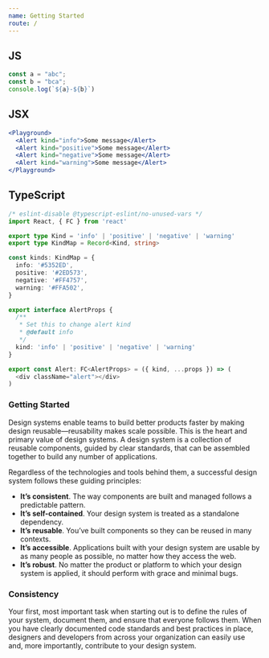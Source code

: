 ```yaml
---
name: Getting Started
route: /
---
```





## JS

```js
const a = "abc";
const b = "bca";
console.log(`${a}-${b}`)
```

## JSX

```jsx
<Playground>
  <Alert kind="info">Some message</Alert>
  <Alert kind="positive">Some message</Alert>
  <Alert kind="negative">Some message</Alert>
  <Alert kind="warning">Some message</Alert>
</Playground>
```

## TypeScript

```ts
/* eslint-disable @typescript-eslint/no-unused-vars */
import React, { FC } from 'react'

export type Kind = 'info' | 'positive' | 'negative' | 'warning'
export type KindMap = Record<Kind, string>

const kinds: KindMap = {
  info: '#5352ED',
  positive: '#2ED573',
  negative: '#FF4757',
  warning: '#FFA502',
}

export interface AlertProps {
  /**
   * Set this to change alert kind
   * @default info
   */
  kind: 'info' | 'positive' | 'negative' | 'warning'
}

export const Alert: FC<AlertProps> = ({ kind, ...props }) => (
  <div className="alert"></div>
)

```

### Getting Started

Design systems enable teams to build better products faster by making design reusable—reusability makes scale possible. This is the heart and primary value of design systems. A design system is a collection of reusable components, guided by clear standards, that can be assembled together to build any number of applications.

Regardless of the technologies and tools behind them, a successful design system follows these guiding principles:

- **It’s consistent**. The way components are built and managed follows a predictable pattern.
- **It’s self-contained**. Your design system is treated as a standalone dependency.
- **It’s reusable**. You’ve built components so they can be reused in many contexts.
- **It’s accessible**. Applications built with your design system are usable by as many people as possible, no matter how they access the web.
- **It’s robust**. No matter the product or platform to which your design system is applied, it should perform with grace and minimal bugs.

### Consistency

Your first, most important task when starting out is to define the rules of your system, document them, and ensure that everyone follows them. When you have clearly documented code standards and best practices in place, designers and developers from across your organization can easily use and, more importantly, contribute to your design system.
